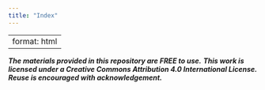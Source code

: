 ```yaml
---
title: "Index"
---
```

---
format: html
---

<style>
  body {
  background-image: url("img/oxford.png");
  background-size: cover;
  background-repeat: no-repeat;
}
  
</style>


***The materials provided in this repository are FREE to use.*** ***This work is licensed under a Creative Commons Attribution 4.0 International License. Reuse is encouraged with acknowledgement.***
